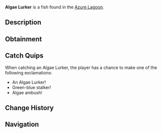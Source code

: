 {{FishInfobox
|image          = Algae Lurker.png
|rarity         = Rare
|sea            = Second Sea
|location       = [[Azure Lagoon]]
|sublocation    = 
|sources        = Fishing Rod
|radar_location = 
|prog_speed     = -25
|xp             = 245
|weather        = Clear
|time           = Day
|season         = Spring
|bait           = Squid
|base_weight    = 180
|base_value     = 510
|weight_range   = 108
|base_chance    = 48
|base_resil     = 24
}}
'''Algae Lurker''' is a {{Rarity|Rare}} fish found in the [[Azure Lagoon]].

== Description ==
{{Description|A long green-blue fish with light green fins, lurking among tangled algae.|Bestiary Entry}}

== Obtainment ==
{{Description|It hides where the lagoon blooms in stillness.|Bestiary Hint}}
{{Fish Availability|
Azure Lagoon
|top_rods      = 
Trident Rod\141381.42\6597.1;
Leviathan's Fang Rod\126685.7\6598.27;
No-Life Rod\103820.95\9832.63;
Free Spirit Rod\103707.45\8444.33;
Firefly Rod\96129.96\9606.52;
Candy Cane Rod\78800.11\7122.07;
Resourceful Rod\73641.73\7411.77;
Fast Rod\76363.24\8841.96;
Nocturnal Rod\42424.67\41179.29;
Egg Rod\92619.26\9550.47;
Verdant Shear Rod\89046.62\9182.07;
Blazebringer Rod\84446.97\8707.78;
Challenger's Rod\81457.19\7669.94;
Seraphic Rod\81138.32\5769.17;
Depthseeker Rod\76035.66\7475.11;
Rod Of The Forgotten Fang\74877.14\5432.31;
Avalanche Rod\73258.06\7210.54;
Rod Of The Depths\72717.18\6859.02;
Steady Rod\71446.71\6232.34;
Volcanic Rod\70610.62\6789.6;
Zeus Rod\68256.93\6563.28;
Ethereal Prism Rod\66433.37\5696.78;
Rod Of The Exalted One\63027.65\5376.11
|recommended   = Free Spirit Rod
}}

== Catch Quips ==
When catching an Algae Lurker, the player has a chance to make one of the following exclamations:
* An Algae Lurker!
* Green-blue stalker!
* Algae ambush!

== Change History ==
{{Change History|{{subst:Current Version}}}}

== Navigation ==
{{Fish Navbox|Azure Lagoon}}
